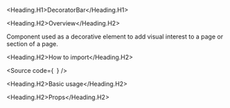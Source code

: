 

<Meta of={Stories} />

<Heading.H1>DecoratorBar</Heading.H1>

<Heading.H2>Overview</Heading.H2>

Component used as a decorative element to add visual interest to a page or section of a page.

<Heading.H2>How to import</Heading.H2>

<Source
  code={`
`}
/>

<Heading.H2>Basic usage</Heading.H2>

<Canvas of={Stories.Base} />

<Heading.H2>Props</Heading.H2>

<ArgTypes of={Stories} />

